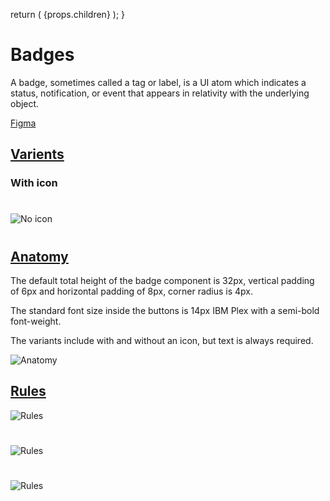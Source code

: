 

  return (
    <Layout
      title="Design"
      sideNav="design"
      editPageRoute="design/components/alerts"
      shouldIncludePageIndex
    >
      {props.children}
    </Layout>
  );
}

# Badges

<IntroText>
  A badge, sometimes called a tag or label, is a UI atom which indicates a
  status, notification, or event that appears in relativity with the underlying
  object.
</IntroText>

[Figma](<https://www.figma.com/file/W3hxWj6VZydNaNGJSGxRsV/TableKit-Components-(3.0)?node-id=1545%3A4575>)

## [Varients](website/src/design/components/badges.html#varients)

### With icon

#

![No icon](/static/img/components/badge-varients.png 'Badges with no icon')

#

## [Anatomy](website/src/design/components/badges.html#anatomy)

The default total height of the badge component is 32px, vertical padding of 6px and horizontal padding of 8px, corner radius is 4px.

The standard font size inside the buttons is 14px IBM Plex with a semi-bold font-weight.

The variants include with and without an icon, but text is always required.

![Anatomy](/static/img/components/badge-anatomy.png 'Anatomy of the badge component')

## [Rules](website/src/design/components/badges.html#rules)

![Rules](/static/img/components/badge-rule-1.png 'Badge rules #1')

#

![Rules](/static/img/components/badge-rule-2.png 'Badge rules #2')

#

![Rules](/static/img/components/badge-rule-3.png 'Badge rules #3')
